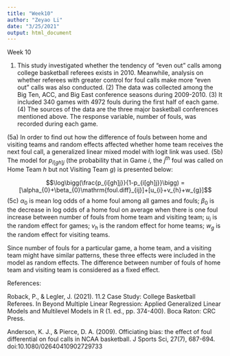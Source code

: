 ```yaml
---
title: "Week10"
author: "Zeyao Li"
date: "3/25/2021"
output: html_document
---
```


\newpage

Week 10

(1) This study investigated whether the tendency of "even out" calls among college basketball referees exists in 2010. Meanwhile, analysis on whether referees with greater control for foul calls make more "even out" calls was also conducted. (2) The data was collected among the Big Ten, ACC, and Big East conference seasons during 2009-2010. (3) It included 340 games with 4972 fouls during the first half of each game. (4) The sources of the data are the three major basketball conferences mentioned above. The response variable, number of fouls, was recorded during each game. 

(5a) In order to find out how the difference of fouls between home and visiting teams and random effects affected whether home team receives the next foul call, a generalized linear mixed model with logit link was used. (5b) The model for $p_{i[gh]j}$ (the probability that in Game $i$, the $j^{th}$ foul was called on Home Team $h$ but not Visiting Team $g$) is presented below:

$$\log\bigg(\frac{p_{i[gh]j}}{1-p_{i[gh]j}}\bigg) = [\alpha_{0}+\beta_{0}\mathrm{foul.diff}_{ij}]+[u_{i}+v_{h}+w_{g}]$$
(5c) $\alpha_{0}$ is mean log odds of a home foul among all games and fouls; $\beta_{0}$ is the decrease in log odds of a home foul on average when there is one foul increase between number of fouls from home team and visiting team; $u_{i}$ is the random effect for games; $v_{h}$ is the random effect for home teams; $w_{g}$ is the random effect for visiting teams. 

Since number of fouls for a particular game, a home team, and a visiting team might have similar patterns, these three effects were included in the model as random effects. The difference between number of fouls of home team and visiting team is considered as a fixed effect. 


References:

Roback, P., & Legler, J. (2021). 11.2 Case Study: College Basketball Referees. In Beyond Multiple Linear Regression: Applied Generalized Linear Models and Multilevel Models in R (1. ed., pp. 374-400). Boca Raton: CRC Press.

Anderson, K. J., & Pierce, D. A. (2009). Officiating bias: the effect of foul differential on foul calls in NCAA basketball. J Sports Sci, 27(7), 687-694. doi:10.1080/02640410902729733
